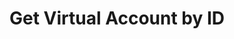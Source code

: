 ---
openapi: /openapi.json GET /virtual-accounts/{id}
title: Get Virtual Account by ID
description: Get details of your created virtual account by its ID.
---